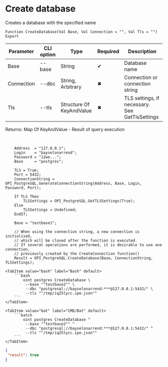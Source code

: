 ﻿---
sidebar_position: 1
description: Create database and other functions to work with PostgreSQL in the Open Integration Package, a free open-source integration library for 1C:Enterprise 8, OneScript and CLI
keywords: [1C, 1С, 1С:Enterprise, 1С:Enterprise 8.3, API, Integration, Services, Exchange, OneScript, CLI, PostgreSQL]
---


# Create database
 Creates a database with the specified name



`Function CreateDatabase(Val Base, Val Connection = "", Val Tls = "") Export`

  | Parameter | CLI option | Type | Required | Description |
  |-|-|-|-|-|
  | Base | --base | String | &#x2714; | Database name |
  | Connection | --dbc | String, Arbitrary | &#x2716; | Connection or connection string |
  | Tls | --tls | Structure Of KeyAndValue | &#x2716; | TLS settings, if necessary. See GetTlsSettings |

  
  Returns:  Map Of KeyAndValue - Result of query execution

<br/>




```bsl title="1C:Enterprise/OneScript code example"
    Address  = "127.0.0.1";
    Login    = "bayselonarrend";
    Password = "12we...";
    Base     = "postgres";

    TLS = True;
    Port = 5432;
    ConnectionString = OPI_PostgreSQL.GenerateConnectionString(Address, Base, Login, Password, Port);

    If TLS Then
        TLSSettings = OPI_PostgreSQL.GetTLSSettings(True);
    Else
        TLSSettings = Undefined;
    EndIf;

    Base = "testbase1";

    // When using the connection string, a new connection is initialised,
    // which will be closed after the function is executed.
    // If several operations are performed, it is desirable to use one connection,
    // previously created by the CreateConnection function()
    Result = OPI_PostgreSQL.CreateDatabase(Base, ConnectionString, TLSSettings);
```
 

 <Tabs>
  
    <TabItem value="bash" label="Bash" default>
        ```bash
            oint postgres CreateDatabase \
             --base ""testbase2"" \
             --dbc "postgresql://bayselonarrend:***@127.0.0.1:5432/" \
             --tls ""/tmp/iq25lycc.ipe.json""
        ```
    </TabItem>
  
    <TabItem value="bat" label="CMD/Bat" default>
        ```batch
            oint postgres CreateDatabase ^
             --base ""testbase2"" ^
             --dbc "postgresql://bayselonarrend:***@127.0.0.1:5432/" ^
             --tls ""/tmp/iq25lycc.ipe.json""
        ```
    </TabItem>
</Tabs>


```json title="Result"
{
 "result": true
}
```
